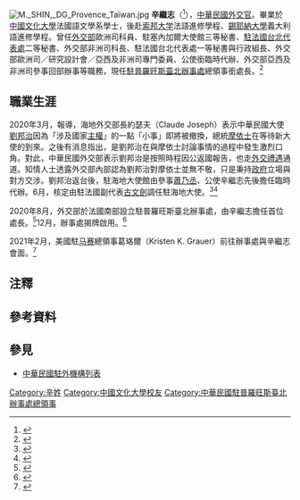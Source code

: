 {{NoteTA
|1=zh-hans:台; zh-hant:臺;
|2=zh-hans:莫伊兹; zh-hant:莫伊茲; zh-tw:摩依士;
}}
[[File:M._SHIN,_DG_Provence_Taïwan.jpg|right]]
'''辛繼志'''（{{lang-en|Chi-chih SHIN}}<ref>{{Cite web |url = https://www.roc-taiwan.org/frprv_fr/post/23.html |date = 2020-12-15 |title =  
Directeur Général |publisher = [[中華民國外交部|Ministry of Foreign Affairs, Republic of China (Taiwan)]] |deadurl= no |archiveurl = https://web.archive.org/web/20201216125737/https://www.roc-taiwan.org/frprv_fr/post/23.html |archivedate = 2020-12-16}}</ref>{{bd|||catIdx=}}），[[:Category:中華民國外交官|中華民國外交官]]。畢業於[[中國文化大學|中國文化大學]]法國語文學系學士，後赴[[索邦大学|索邦大学]]法語進修學程、[[錫耶納大學|錫耶納大學]]義大利語進修學程。曾任[[中華民國外交部|外交部]]歐洲司科員、駐塞內加爾大使館三等秘書、[[駐法國台北代表處|駐法國台北代表處]]二等秘書、外交部非洲司科長、駐法國台北代表處一等秘書與行政組長、外交部歐洲司／研究設計會／亞西及非洲司專門委員、{{link-ja|中華民國駐海地大使館|在ハイチ中華民国大使館|駐海地大使館}}公使銜臨時代辦、外交部亞西及非洲司參事回部辦事等職務，現任[[駐普羅旺斯臺北辦事處|駐普羅旺斯臺北辦事處]]總領事銜處長。<ref>{{Cite web |url = https://www.roc-taiwan.org/frprv/post/827.html |date = 2020年12月15日 |title = 處長簡歷 |publisher = 中華民國駐外單位聯合網站 |deadurl= no |archiveurl = https://web.archive.org/web/20201216125422/https://www.roc-taiwan.org/frprv/post/827.html |archivedate = 2020年12月16日}}</ref>{{noteTag|2005年10月25日，塞內加爾與中華民國斷交。}}{{noteTag|name=2012年9月|2012年9月，中華民國外交部為統一駐外人員內部職稱，明定大使館、代表處設大使、公使，代表處對外仍稱代表、副代表；辦事處設總領事、副總領事，對外仍稱處長、副處長。<ref>{{Cite web |url = https://tw.news.yahoo.com/%E7%B5%B1-%E5%90%8D%E7%A8%B1-%E4%BB%A3%E8%A1%A8%E5%B0%8D%E5%85%A7%E7%A8%B1%E5%A4%A7%E4%BD%BF-133312149.html |author = 陳培煌 |date = 2012年8月31日 |title = 統一名稱 代表對內稱大使 |publisher = [[Yahoo!奇摩|Yahoo!奇摩]]引用[[中央通訊社|中央通訊社]]}}</ref><br>代表處館長為特任或簡任第十三職等至第十四職等者任大使銜代表、簡任第十二職等至第十三職等者任公使銜代表；辦事處長為簡任第十二職等任總領事銜處長。<ref>{{Cite web |url = https://law.moj.gov.tw/LawClass/LawAll.aspx?PCode=E0000017 |date = 2018年6月13日 |title = 駐外機構組織通則 |publisher = 全國法規資料庫}}</ref>}}

==職業生涯==
2020年3月，{{link-en|海地媒體|Mass media in Haiti}}報導，海地外交部長約瑟夫（Claude Joseph）表示中華民國大使[[劉邦治|劉邦治]]因為「涉及國家[[主權|主權]]」的一點「小事」即將被撤換，總統[[若弗内尔·莫伊兹|摩依士]]在等待新大使的到來。之後有消息指出，是劉邦治在與摩依士討論事情的過程中發生激烈口角。對此，中華民國外交部表示劉邦治是按照時程因公返國報告，也走[[外交豁免權|外交禮遇]]通道。知情人士透露外交部內部認為劉邦治對摩依士並無不敬，只是秉持[[中華民國政府|政府]]立場與對方交涉。劉邦治返台後，駐海地大使館由參事[[蕭乃丞|蕭乃丞]]、公使辛繼志先後擔任臨時代辦。6月，核定由駐法國副代表[[古文劍|古文劍]]調任駐海地大使。<ref>{{Cite web |url = https://www.chinatimes.com/realtimenews/20200314002662-260407?chdtv |author = 楊孟立 |date = 2020年3月14日 |title = 涉及駐在國國家主權 我駐海地大使遭要求撤換 |publisher = [[中時新聞網|中時新聞網]]}}</ref><ref name="政院核定">{{Cite web |url = https://udn.com/news/story/6656/4645883 |author = 徐偉真 |date = 2020年6月19日 |title = 政院核定 駐法副代表古文劍調任駐海地大使 |publisher = [[聯合新聞網|聯合新聞網]]}}</ref>

2020年8月，外交部於法國南部設立駐普羅旺斯臺北辦事處，由辛繼志擔任首位處長。<ref>{{Cite web |url = https://www.rti.org.tw/news/view/id/2081818 |author = 張緒華 |date = 2020年10月8日 |title = 海地公使辛繼志 出任駐普羅旺斯台北辦事處長 |publisher = [[中央廣播電臺|中央廣播電臺]]}}</ref>12月，辦事處揭牌啟用。<ref>{{Cite web |url = https://www.mofa.gov.tw/News_Content_M_2.aspx?n=8742DCE7A2A28761&s=2F8B7EEF30D77CF3 |author = 歐洲司 |date = 2020年12月14日 |title = 我國「駐普羅旺斯台北辦事處」正式揭牌開幕，外交部長吳釗燮及法國當地政要共同祝賀 |publisher = [[中華民國外交部|中華民國外交部]]}}</ref>

2021年2月，美國駐[[马赛|马赛]]總領事葛珞爾（Kristen K. Grauer）前往辦事處與辛繼志會面。<ref>{{Cite web |url = https://www.rti.org.tw/news/view/id/2092218 |author = 綜合報導 |date = 2021年2月20日 |title = 美國駐馬賽總領事拜會我南法辦事處 盼深化台美交流 |publisher = 中央廣播電臺}}</ref>


{{start box}}
{{s-dip}}
{{succession box|無||{{flagicon|ROC}} [[:Category:中華民國駐普羅旺斯臺北辦事處總領事|中華民國駐普羅旺斯處長]]|2020年12月14日－}}
{{succession box|[[劉邦治|劉邦治]]（正任）<ref name="政院核定"/><br>[[蕭乃丞|蕭乃丞]]（代理）<ref name="政院核定"/>|[[古文劍|古文劍]]<ref>{{Cite web |url = https://www.roc-taiwan.org/ht/post/3368.html |date = 2020年8月12日 |title = 本（8）月11日古大使向海地總統Jovenel MOISE呈遞到任國書 |publisher = 中華民國駐外單位聯合網站}}</ref>|{{flagicon|ROC}} [[中華民國駐海地大使列表|中華民國駐海地大使]]<br>（公使銜臨時代辦）|2020年4月－2020年8月}}
{{end box}}

==注釋==
{{noteFoot}}

==參考資料==
{{reflist}}

==參見==
*[[中華民國駐外機構列表|中華民國駐外機構列表]]

{{DEFAULTSORT:Shin辛}}
[[Category:辛姓|Category:辛姓]]
[[Category:中國文化大學校友|Category:中國文化大學校友]]
[[Category:中華民國駐普羅旺斯臺北辦事處總領事|Category:中華民國駐普羅旺斯臺北辦事處總領事]]